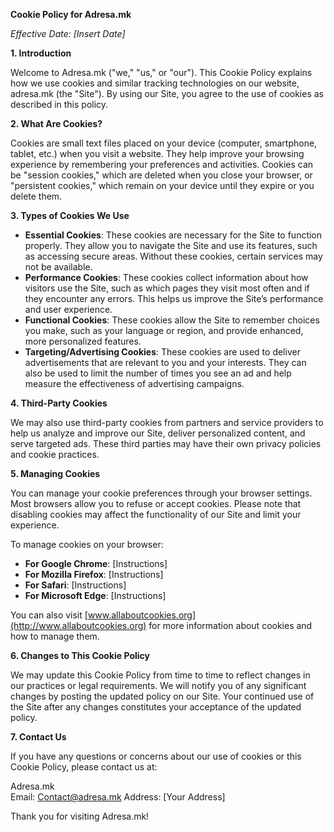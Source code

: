**Cookie Policy for Adresa.mk**

_Effective Date: \[Insert Date\]_

**1\. Introduction**

Welcome to Adresa.mk ("we," "us," or "our"). This Cookie Policy explains how we use cookies and similar tracking technologies on our website, adresa.mk (the "Site"). By using our Site, you agree to the use of cookies as described in this policy.

**2\. What Are Cookies?**

Cookies are small text files placed on your device (computer, smartphone, tablet, etc.) when you visit a website. They help improve your browsing experience by remembering your preferences and activities. Cookies can be "session cookies," which are deleted when you close your browser, or "persistent cookies," which remain on your device until they expire or you delete them.

**3\. Types of Cookies We Use**

- **Essential Cookies**: These cookies are necessary for the Site to function properly. They allow you to navigate the Site and use its features, such as accessing secure areas. Without these cookies, certain services may not be available.
- **Performance Cookies**: These cookies collect information about how visitors use the Site, such as which pages they visit most often and if they encounter any errors. This helps us improve the Site’s performance and user experience.
- **Functional Cookies**: These cookies allow the Site to remember choices you make, such as your language or region, and provide enhanced, more personalized features.
- **Targeting/Advertising Cookies**: These cookies are used to deliver advertisements that are relevant to you and your interests. They can also be used to limit the number of times you see an ad and help measure the effectiveness of advertising campaigns.

**4\. Third-Party Cookies**

We may also use third-party cookies from partners and service providers to help us analyze and improve our Site, deliver personalized content, and serve targeted ads. These third parties may have their own privacy policies and cookie practices.

**5\. Managing Cookies**

You can manage your cookie preferences through your browser settings. Most browsers allow you to refuse or accept cookies. Please note that disabling cookies may affect the functionality of our Site and limit your experience.

To manage cookies on your browser:

- **For Google Chrome**: \[Instructions\]
- **For Mozilla Firefox**: \[Instructions\]
- **For Safari**: \[Instructions\]
- **For Microsoft Edge**: \[Instructions\]

You can also visit [www.allaboutcookies.org](http://www.allaboutcookies.org) for more information about cookies and how to manage them.

**6\. Changes to This Cookie Policy**

We may update this Cookie Policy from time to time to reflect changes in our practices or legal requirements. We will notify you of any significant changes by posting the updated policy on our Site. Your continued use of the Site after any changes constitutes your acceptance of the updated policy.

**7\. Contact Us**

If you have any questions or concerns about our use of cookies or this Cookie Policy, please contact us at:

Adresa.mk  
Email: [Contact&#64;adresa.mk](mailto:Contact@adresa.mk)
Address: \[Your Address\]

Thank you for visiting Adresa.mk!
